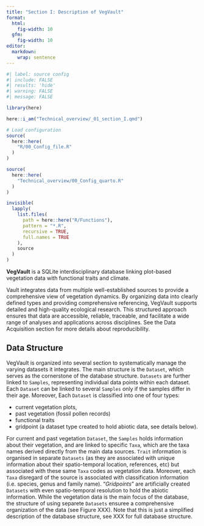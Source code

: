 ```yaml
---
title: "Section I: Description of VegVault"
format:
  html:
    fig-width: 10
  gfm:
    fig-width: 10
editor: 
  markdown: 
    wrap: sentence
---
```

```r
#| label: source config
#| include: FALSE
#| results: 'hide'
#| warning: FALSE
#| message: FALSE

library(here)

here::i_am("Technical_overview/_01_section_I.qmd")

# Load configuration
source(
  here::here(
    "R/00_Config_file.R"
  )
)

source(
  here::here(
    "Technical_overview/00_Config_quarto.R"
  )
)

invisible(
  lapply(
    list.files(
      path = here::here("R/Functions"),
      pattern = "*.R",
      recursive = TRUE,
      full.names = TRUE
    ),
    source
  )
)
```

**VegVault** is a SQLite interdisciplinary database linking plot-based vegetation data with functional traits and climate.

Vault integrates data from multiple well-established sources to provide a comprehensive view of vegetation dynamics. By organizing data into clearly defined types and providing comprehensive referencing, VegVault supports detailed and high-quality ecological research. This structured approach ensures that data are accessible, reliable, traceable, and facilitate a wide range of analyses and applications across disciplines. See the Data Acquisition section for more details about reproducibility. 

## Data Structure
VegVault is organized into several section to systematically manage the varying datasets it integrates. The main structure is the `Dataset`, which serves as the cornerstone of the database structure. `Datasets` are further linked to `Samples`, representing individual data points within each dataset. Each `Dataset` can be linked to several `Samples` only if the samples differ in their age. Moreover, Each `Dataset` is classified into one of four types: 

- current vegetation plots,
- past vegetation (fossil pollen records) 
- functional traits
- gridpoint (a dataset type created to hold abiotic data, see details below).   

For current and past vegetation `Dataset`, the `Samples` holds information about their vegetation, and are linked to specific `Taxa`, which are the taxa names derived directly from the main data sources. `Trait` information is organised in separate `Datasets` (as they are associated with unique information about their spatio-temporal location, references, etc) but associated with these same `Taxa` codes as vegetation data. Moreover, each `Taxa` disregard of the source is associated with classification information (i.e. species, genus and family name).  "*Gridpoints*" are artificially created `Datasets` with even spatio-temporal resolution to hold the abiotic information. While the vegetation data is the main focus of the database, the structure of using separete `Datasets` ensuree a comprehensive organization of the data (see Figure XXX). Note that this is just a simplified description of the database structure, see XXX for full database structure.  
